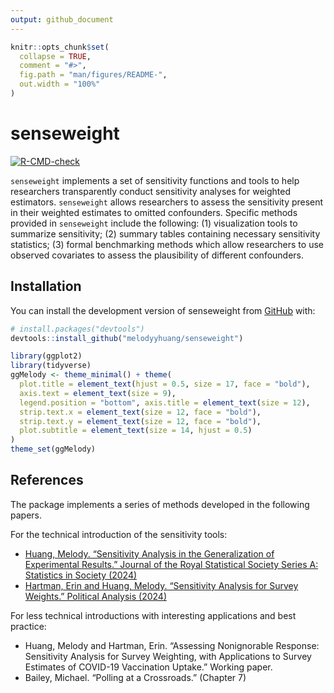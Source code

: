 ```yaml
---
output: github_document
---
```


<!-- README.md is generated from README.Rmd. Please edit that file -->

```r
knitr::opts_chunk$set(
  collapse = TRUE,
  comment = "#>",
  fig.path = "man/figures/README-",
  out.width = "100%"
)
```

# senseweight
<!-- badges: start -->
[![R-CMD-check](https://github.com/melodyyhuang/senseweight/actions/workflows/R-CMD-check.yaml/badge.svg)](https://github.com/melodyyhuang/senseweight/actions/workflows/R-CMD-check.yaml)
<!-- badges: end -->

`senseweight` implements a set of sensitivity functions and tools to help researchers transparently conduct sensitivity analyses for weighted estimators. `senseweight` allows researchers to assess the sensitivity present in their weighted estimates to omitted confounders. Specific methods provided in `senseweight` include the following: (1) visualization tools to summarize sensitivity; (2) summary tables containing necessary sensitivity statistics; (3) formal benchmarking methods which allow researchers to use observed covariates to assess the plausibility of different confounders. 

## Installation

You can install the development version of senseweight from [GitHub](https://github.com/) with:

``` r
# install.packages("devtools")
devtools::install_github("melodyyhuang/senseweight")
```
```r
library(ggplot2)
library(tidyverse)
ggMelody <- theme_minimal() + theme(
  plot.title = element_text(hjust = 0.5, size = 17, face = "bold"),
  axis.text = element_text(size = 9),
  legend.position = "bottom", axis.title = element_text(size = 12),
  strip.text.x = element_text(size = 12, face = "bold"),
  strip.text.y = element_text(size = 12, face = "bold"),
  plot.subtitle = element_text(size = 14, hjust = 0.5)
)
theme_set(ggMelody)
```

## References
The package implements a series of methods developed in the following papers. 

For the technical introduction of the sensitivity tools:

* [Huang, Melody. "Sensitivity Analysis in the Generalization of Experimental Results."  Journal of the Royal Statistical Society Series A: Statistics in Society (2024)](https://academic.oup.com/jrsssa/advance-article-abstract/doi/10.1093/jrsssa/qnae012/7626119)
* [Hartman, Erin and Huang, Melody. "Sensitivity Analysis for Survey Weights."  Political Analysis (2024)](https://www.cambridge.org/core/journals/political-analysis/article/sensitivity-analysis-for-survey-weights/0A13E3843155099F169CF195B8D7604F)

For less technical introductions with interesting applications and best practice: 

* Huang, Melody and Hartman, Erin. "Assessing Nonignorable Response: Sensitivity Analysis for Survey Weighting, with Applications to Survey Estimates of COVID-19 Vaccination Uptake." Working paper.
* Bailey, Michael. "Polling at a Crossroads." (Chapter 7)
